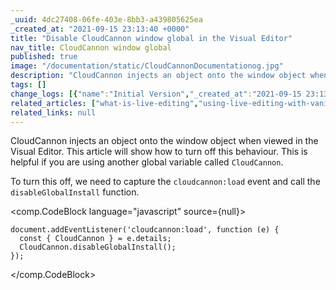 ```yaml
---
_uuid: 4dc27408-06fe-403e-8bb3-a439805625ea
_created_at: "2021-09-15 23:13:40 +0000"
title: "Disable CloudCannon window global in the Visual Editor"
nav_title: CloudCannon window global
published: true
image: "/documentation/static/CloudCannonDocumentationog.jpg"
description: "CloudCannon injects an object onto the window object when viewed in the Visual Editor. This article will show how to turn off this behavior."
tags: []
change_logs: [{"name":"Initial Version","_created_at":"2021-09-15 23:13:40 +0000"}]
related_articles: ["what-is-live-editing","using-live-editing-with-vanilla-js","using-live-editing-with-react"]
related_links: null
---
```


CloudCannon injects an object onto the window object when viewed in the Visual Editor. This article will show how to turn off this behaviour. This is helpful if you are using another global variable called `CloudCannon`.

To turn this off, we need to capture the `cloudcannon:load` event and call the `disableGlobalInstall` function.

<comp.CodeBlock language="javascript" source={null}>
```
document.addEventListener('cloudcannon:load', function (e) {
  const { CloudCannon } = e.details;
  CloudCannon.disableGlobalInstall();
});
```
</comp.CodeBlock>
